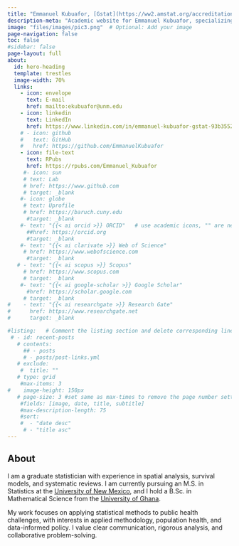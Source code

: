 ```yaml
---
title: "Emmanuel Kubuafor, [Gstat](https://ww2.amstat.org/accreditation/roster.cfm)"
description-meta: "Academic website for Emmanuel Kubuafor, specializing in statistical modeling and data science."
image: "files/images/pic3.png"  # Optional: Add your image
page-navigation: false
toc: false
#sidebar: false
page-layout: full
about:
  id: hero-heading
  template: trestles
  image-width: 70%
  links:
    - icon: envelope
      text: E-mail
      href: mailto:ekubuafor@unm.edu
    - icon: linkedin
      text: LinkedIn
      href: https://www.linkedin.com/in/emmanuel-kubuafor-gstat-93b355263/
    # - icon: github
    #   text: GitHub
    #   href: https://github.com/EmmanuelKubuafor
    - icon: file-text
      text: RPubs
      href: https://rpubs.com/Emmanuel_Kubuafor
     #- icon: sun
     # text: Lab
     # href: https://www.github.com
     # target: _blank
    #- icon: globe
     # text: Uprofile
     # href: https://baruch.cuny.edu
      #target: _blank
    #- text: "{{< ai orcid >}} ORCID"   # use academic icons, "" are needed, you also need to install the fontawesome extension
      ##href: https://orcid.org
      #target: _blank
    #- text: "{{< ai clarivate >}} Web of Science"
     # href: https://www.webofscience.com  
      #target: _blank
   # - text: "{{< ai scopus >}} Scopus"
     # href: https://www.scopus.com
     # target: _blank
    #- text: "{{< ai google-scholar >}} Google Scholar"
      #href: https://scholar.google.com
     # target: _blank
#    - text: "{{< ai researchgate >}} Research Gate"
#      href: https://www.researchgate.net
#      target: _blank

#listing:   # Comment the listing section and delete corresponding lines in the index.qmd file to remove the recent posts
 # - id: recent-posts
   # contents: 
     ## - posts
     # - posts/post-links.yml
   # exclude:
    #  title: ""
   # type: grid
    #max-items: 3
#    image-height: 150px
   # page-size: 3 #set same as max-times to remove the page number setting
    #fields: [image, date, title, subtitle]
    #max-description-length: 75
    #sort: 
    #  - "date desc"
     # - "title asc"
---
```



## **About**

::: {.about}

I am a graduate statistician with experience in spatial analysis, survival models, and systematic reviews. I am currently pursuing an M.S. in Statistics at the [University of New Mexico](https://www.unm.edu), and I hold a B.Sc. in Mathematical Science from the [University of Ghana](https://www.ug.edu.gh).

My work focuses on applying statistical methods to public health challenges, with interests in applied methodology, population health, and data-informed policy. I value clear communication, rigorous analysis, and collaborative problem-solving.

:::



<!-- ## Experience -->

<!-- -   Research Assistant, University of New Mexico -->
<!-- -   Project Assistant, African American Student Services-UNM -->

<!-- ## Education -->

<!-- -   M.S. in Statistics, University of New Mexico (2024-Present) -->
<!-- -   B.S. in Mathematical Science, University of Ghana (2018-2022) -->
